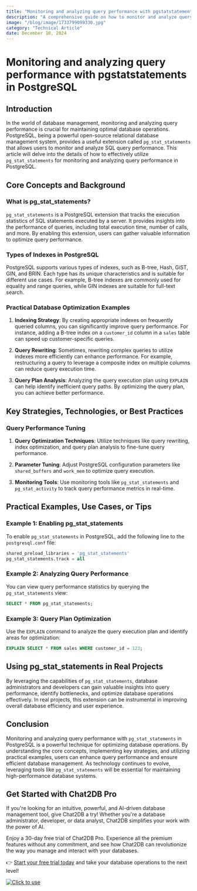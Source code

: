 ```yaml
---
title: "Monitoring and analyzing query performance with pgstatstatements in PostgreSQL"
description: "A comprehensive guide on how to monitor and analyze query performance using pg_stat_statements extension in PostgreSQL."
image: "/blog/image/1733799099330.jpg"
category: "Technical Article"
date: December 10, 2024
---
```


# Monitoring and analyzing query performance with pgstatstatements in PostgreSQL

## Introduction

In the world of database management, monitoring and analyzing query performance is crucial for maintaining optimal database operations. PostgreSQL, being a powerful open-source relational database management system, provides a useful extension called `pg_stat_statements` that allows users to monitor and analyze SQL query performance. This article will delve into the details of how to effectively utilize `pg_stat_statements` for monitoring and analyzing query performance in PostgreSQL.

## Core Concepts and Background

### What is pg_stat_statements?

`pg_stat_statements` is a PostgreSQL extension that tracks the execution statistics of SQL statements executed by a server. It provides insights into the performance of queries, including total execution time, number of calls, and more. By enabling this extension, users can gather valuable information to optimize query performance.

### Types of Indexes in PostgreSQL

PostgreSQL supports various types of indexes, such as B-tree, Hash, GiST, GIN, and BRIN. Each type has its unique characteristics and is suitable for different use cases. For example, B-tree indexes are commonly used for equality and range queries, while GIN indexes are suitable for full-text search.

### Practical Database Optimization Examples

1. **Indexing Strategy**: By creating appropriate indexes on frequently queried columns, you can significantly improve query performance. For instance, adding a B-tree index on a `customer_id` column in a `sales` table can speed up customer-specific queries.

2. **Query Rewriting**: Sometimes, rewriting complex queries to utilize indexes more efficiently can enhance performance. For example, restructuring a query to leverage a composite index on multiple columns can reduce query execution time.

3. **Query Plan Analysis**: Analyzing the query execution plan using `EXPLAIN` can help identify inefficient query paths. By optimizing the query plan, you can achieve better performance.

## Key Strategies, Technologies, or Best Practices

### Query Performance Tuning

1. **Query Optimization Techniques**: Utilize techniques like query rewriting, index optimization, and query plan analysis to fine-tune query performance.

2. **Parameter Tuning**: Adjust PostgreSQL configuration parameters like `shared_buffers` and `work_mem` to optimize query execution.

3. **Monitoring Tools**: Use monitoring tools like `pg_stat_statements` and `pg_stat_activity` to track query performance metrics in real-time.

## Practical Examples, Use Cases, or Tips

### Example 1: Enabling pg_stat_statements

To enable `pg_stat_statements` in PostgreSQL, add the following line to the `postgresql.conf` file:

```sql
shared_preload_libraries = 'pg_stat_statements'
pg_stat_statements.track = all
```

### Example 2: Analyzing Query Performance

You can view query performance statistics by querying the `pg_stat_statements` view:

```sql
SELECT * FROM pg_stat_statements;
```

### Example 3: Query Plan Optimization

Use the `EXPLAIN` command to analyze the query execution plan and identify areas for optimization:

```sql
EXPLAIN SELECT * FROM sales WHERE customer_id = 123;
```

## Using pg_stat_statements in Real Projects

By leveraging the capabilities of `pg_stat_statements`, database administrators and developers can gain valuable insights into query performance, identify bottlenecks, and optimize database operations effectively. In real projects, this extension can be instrumental in improving overall database efficiency and user experience.

## Conclusion

Monitoring and analyzing query performance with `pg_stat_statements` in PostgreSQL is a powerful technique for optimizing database operations. By understanding the core concepts, implementing key strategies, and utilizing practical examples, users can enhance query performance and ensure efficient database management. As technology continues to evolve, leveraging tools like `pg_stat_statements` will be essential for maintaining high-performance database systems.


## Get Started with Chat2DB Pro

If you're looking for an intuitive, powerful, and AI-driven database management tool, give Chat2DB a try! Whether you're a database administrator, developer, or data analyst, Chat2DB simplifies your work with the power of AI.

Enjoy a 30-day free trial of Chat2DB Pro. Experience all the premium features without any commitment, and see how Chat2DB can revolutionize the way you manage and interact with your databases.

👉 [Start your free trial today](https://chat2db.ai/pricing) and take your database operations to the next level!


[![Click to use](/image/blog/bg/chat2db.jpg)](https://chat2db.ai/)

